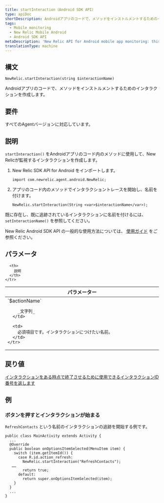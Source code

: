 ```yaml
---
title: startInteraction（Android SDK API）
type: apiDoc
shortDescription: Androidアプリのコードで、メソッドをインストルメントするためのインタラクションを作成します。
tags:
  - Mobile monitoring
  - New Relic Mobile Android
  - Android SDK API
metaDescription: 'New Relic API for Android mobile app monitoring: this method starts tracking a new interaction.'
translationType: machine
---
```


## 構文

```
NewRelic.startInteraction(string $interactionName)
```

Androidアプリのコードで、メソッドをインストルメントするためのインタラクションを作成します。

## 要件

すべてのAgentバージョンに対応しています。

## 説明

`startInteraction()` をAndroidアプリのコード内のメソッドに使用して、New Relicが監視するインタラクションを作成します。

1. New Relic SDK API for Android をインポートします。

   ```
   import com.newrelic.agent.android.NewRelic;
   ```

2. アプリのコード内のメソッドでインタラクショントレースを開始し、名前を付けます。

   ```
   NewRelic.startInteraction(String <var>$interactionName</var>);
   ```

既に存在し、既に追跡されているインタラクションに名前を付けるには、 `setInteractionName()` を参照してください。

New Relic Android SDK API の一般的な使用方法については、 [使用ガイド](/docs/mobile-monitoring/new-relic-mobile-android/install-configure/work-android-sdk-api) をご参照ください。

## パラメータ

<table>
  <thead>
    <tr>
      <th width="25%">
        パラメーター
      </th>

      <th>
        説明
      </th>
    </tr>
  </thead>

  <tbody>
    <tr>
      <td>
        `$actionName`

        _文字列_
      </td>

      <td>
        必須項目です。インタラクションにつけたい名前。
      </td>
    </tr>
  </tbody>
</table>

## 戻り値

[インタラクションをある時点で終了させるために使用できるインタラクションID番号を返します](/docs/mobile-monitoring/new-relic-mobile-android/android-sdk-api/end-interaction)

## 例

### ボタンを押すとインタラクションが始まる

`RefreshContacts` という名前のインタラクションの追跡を開始する例です。

```
public class MainActivity extends Activity {
  ...
  @Override
  public boolean onOptionsItemSelected(MenuItem item) {
    switch (item.getItemId()) {
      case R.id.action_refresh:
        NewRelic.startInteraction("RefreshContacts");
   ……
        return true;
      default:
        return super.onOptionsItemSelected(item);
    }
  }
  ...
}
```